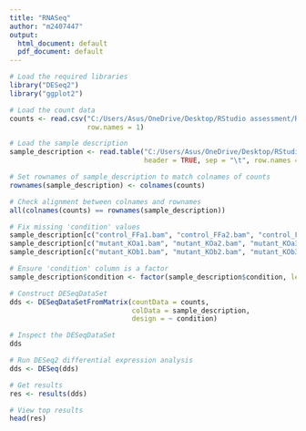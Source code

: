 ```yaml
---
title: "RNASeq"
author: "m2407447"
output:
  html_document: default
  pdf_document: default
---
```


```r
# Load the required libraries
library("DESeq2")
library("ggplot2")

# Load the count data
counts <- read.csv("C:/Users/Asus/OneDrive/Desktop/RStudio assessment/RNAseq-assessment/exercise1_counts.csv", 
                   row.names = 1)

# Load the sample description
sample_description <- read.table("C:/Users/Asus/OneDrive/Desktop/RStudio assessment/RNAseq-assessment/exercise1_sample_description.info", 
                                 header = TRUE, sep = "\t", row.names = 1)

# Set rownames of sample_description to match colnames of counts
rownames(sample_description) <- colnames(counts)

# Check alignment between colnames and rownames
all(colnames(counts) == rownames(sample_description))
```
```r
# Fix missing 'condition' values
sample_description[c("control_FFa1.bam", "control_FFa2.bam", "control_FFa3.bam"), "condition"] <- "control"
sample_description[c("mutant_KOa1.bam", "mutant_KOa2.bam", "mutant_KOa3.bam"), "condition"] <- "KOa"
sample_description[c("mutant_KOb1.bam", "mutant_KOb2.bam", "mutant_KOb3.bam"), "condition"] <- "KOb"

# Ensure 'condition' column is a factor
sample_description$condition <- factor(sample_description$condition, levels = c("control", "KOa", "KOb"))

# Construct DESeqDataSet
dds <- DESeqDataSetFromMatrix(countData = counts, 
                              colData = sample_description, 
                              design = ~ condition)

# Inspect the DESeqDataSet
dds
```

```r
# Run DESeq2 differential expression analysis
dds <- DESeq(dds)
```
```r
# Get results
res <- results(dds)

# View top results
head(res)
```




